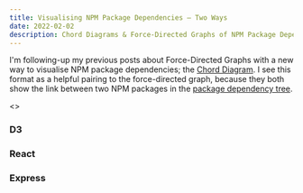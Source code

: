 ```yaml
---
title: Visualising NPM Package Dependencies — Two Ways
date: 2022-02-02
description: Chord Diagrams & Force-Directed Graphs of NPM Package Dependencies.
---
```


I'm following-up my previous posts about Force-Directed Graphs with a new way to visualise NPM package dependencies; the [Chord Diagram](https://observablehq.com/@d3/chord-diagram).
I see this format as a helpful pairing to the force-directed graph, because they both show the link between two NPM packages in the [package dependency tree](../package-dependencies). 


<>
  <div className="grid grid-cols-1 md:grid-cols-2 lg:grid-cols-3">
	  <div>
		  <h3>D3</h3>
		  <ChordDiagram data={d3Pkg.links} />
		  <ForceGraphChart data={{nodes: d3Pkg.nodes, links: d3Pkg.links}} />
		  <div className="flex justify-center">
		  <ForceLegend range={[0, 1, 2, 3]} title="Maximum degrees of separation from the root package" />
		  </div>
	  </div>
	  <div>
		  <h3>React</h3>
		  <ChordDiagram data={reactPkg.links} />
		  <ForceGraphChart data={{nodes: reactPkg.nodes, links: reactPkg.links}} />
	  </div>
	  <div>
		  <h3>Express</h3>
		  <ChordDiagram data={expressPkg.links} />
		  <ForceGraphChart data={{nodes: expressPkg.nodes, links: expressPkg.links}} />
	  </div>
  </div>
</>
